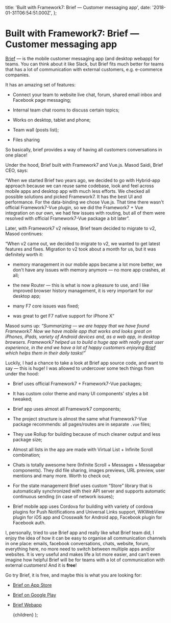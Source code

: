  title: 'Built with Framework7: Brief — Customer messaging app',
  date: '2018-01-31T06:54:51.000Z',
};

# Built with Framework7: Brief — Customer messaging app

[Brief](https://letsbrief.com) — is the mobile customer messaging app (and desktop webapp) for teams. You can think about it like Slack, but Brief fits much better for teams that has a lot of communication with external customers, e.g. e-commerce companies.

It has an amazing set of features:

- Connect your team to website live chat, forum, shared email inbox and Facebook page messaging;

- Internal team chat rooms to discuss certain topics;

- Works on desktop, tablet and phone;

- Team wall (posts list);

- Files sharing

So basically, brief provides a way of having all customers conversations in one place!

Under the hood, Brief built with Framework7 and Vue.js. Masod Saidi, Brief CEO, says:

“When we started Brief two years ago, we decided to go with Hybrid-app approach because we can reuse same codebase, look and feel across mobile apps and desktop app with much less efforts. We checked all possible solutions and picked Framework7. It has the best UI and performance. For the data-binding we chose Vue.js. That time there wasn't official Framework7-Vue plugin, so we did the Framework7 + Vue integration on our own, we had few issues with routing, but all of them were resolved with official Framework7-Vue package a bit later”.

Later, with Framework7 v2 release, Brief team decided to migrate to v2, Masod continues:

“When v2 came out, we decided to migrate to v2, we wanted to get latest features and fixes. Migration to v2 took about a month for us, but it was definitely worth it:

- memory management in our mobile apps became a lot more better, we don't have any issues with memory anymore — no more app crashes, at all;

- the new Router — this is what is now a pleasure to use, and I like improved browser history management, it is very important for our desktop app;

- many F7 core issues was fixed;

- was great to get F7 native support for iPhone X”

Masod sums up: _“Summarizing — we are happy that we have found Framework7. Now we have mobile app that works and looks great on iPhones, iPads, variety of Android devices and, as a web app, in desktop browsers. Framework7 helped us to build a huge app with really great user experience, in the end we have a lot of happy customers enjoying [Brief](https://letsbrief.com/) which helps them in their daily tasks!”_

Luckily, I had a chance to take a look at Brief app source code, and want to say — this is huge! I was allowed to undercover some tech things from under the hood:

- Brief uses official Framework7 + Framework7-Vue packages;

- It has custom color theme and many UI components' styles a bit tweaked;

- Brief app uses almost all Framework7 components;

- The project structure is almost the same what Framework7-Vue package recommends: all pages/routes are in separate `.vue` files;

- They use Rollup for building because of much cleaner output and less package size;

- Almost all lists in the app are made with Virtual List + Infinite Scroll combination;

- Chats is totally awesome here (Infinite Scroll + Messages + Messagebar components). They did file sharing, images previews, URL preview, user mentions and many more. Worth to check out;

- For the state management Brief uses custom “Store” library that is automatically synchronized with their API server and supports automatic continuous sending (in case of network issues);

- Brief mobile app uses Cordova for building with variety of cordova plugins for Push Notifications and Universal Links support, WKWebView plugin for iOS app and Crosswalk for Android app, Facebook plugin for Facebook auth.

I, personally, tried to use Brief app and really like what Brief team did, I enjoy the idea of how it can be easy to organise all communication channels in one place: emails, facebook conversations, chats, website, forum, everything here, no more need to switch between multiple apps and/or websites. It is very useful and makes life a lot more easier, and can't even imagine how helpful Brief will be for teams with a lot of communication with external customers! And it is **free**!

Go try Brief, it is free, and maybe this is what you are looking for:

- [Brief on App Store](https://itunes.apple.com/us/app/brief-customer-messaging/id1248044218?mt=8)

- [Brief on Google Play](https://play.google.com/store/apps/details?id=com.letsbrief.app)

- [Brief Webapp](https://letsbrief.com)

  <PostLayout meta={meta}>{children}</PostLayout>
);
